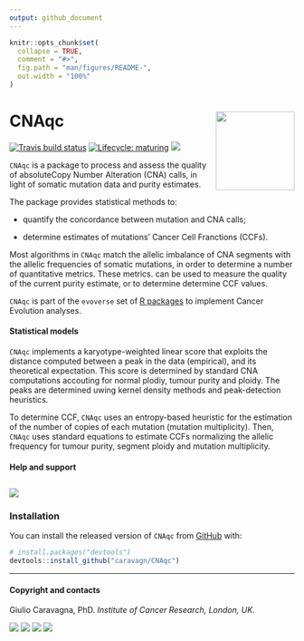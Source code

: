 ```yaml
---
output: github_document
---
```


```r
knitr::opts_chunk$set(
  collapse = TRUE,
  comment = "#>",
  fig.path = "man/figures/README-",
  out.width = "100%"
)
```

# CNAqc <img src='man/figures/logo.png' align="right" height="139" />

<!-- badges: start -->

[![Travis build status](https://travis-ci.org/caravagn/CNAqc.svg?branch=master)](https://travis-ci.org/caravagn/CNAqc)
[![Lifecycle: maturing](https://img.shields.io/badge/lifecycle-maturing-blue.svg)](https://www.tidyverse.org/lifecycle/#maturing)
[![](https://img.shields.io/badge/Part%20of-evoverse-blue.svg)](https://caravagn.github.io/evoverse)
<!-- badges: end -->

`CNAqc` is a package to process and assess the quality of absoluteCopy Number Alteration (CNA) calls, in light of somatic mutation data and purity estimates.

The package provides statistical methods to:

*  quantify the concordance  between mutation and CNA calls;

*  determine estimates of mutations' Cancer Cell Franctions (CCFs).

Most algorithms in `CNAqc` match the allelic imbalance of CNA segments with the allelic frequencies of somatic mutations, in order to determine a number of quantitative metrics. These metrics. can be used  to measure the quality of the current purity estimate, or to determine determine CCF values.

`CNAqc` is part of the `evoverse` set of [R packages](https://caravagn.github.io/evoverse) to implement Cancer Evolution analyses.

#### Statistical models

`CNAqc` implements a karyotype-weighted linear score that exploits the distance computed between a
peak in the data (empirical), and its theoretical expectation. This score is determined
by standard CNA computations accouting for normal plodiy, tumour purity
and  ploidy. The peaks are determined uwing kernel density methods and peak-detection heuristics.

To determine CCF, `CNAqc` uses an entropy-based heuristic for the estimation of the number of copies of each mutation (mutation multiplicity). Then, `CNAqc` uses standard equations to estimate  CCFs normalizing the allelic frequency  for tumour purity, segment ploidy and mutation multiplicity. 

#### Help and support

[![](https://img.shields.io/badge/GitHub%20Pages-https://caravagn.github.io/CNAqc/-yellow.svg)](https://caravagn.github.io/CNAqc)
-----

### Installation

You can install the released version of `CNAqc` from
[GitHub](https://github.com/) with:

``` r
# install.packages("devtools")
devtools::install_github("caravagn/CNAqc")
```

-----

#### Copyright and contacts

Giulio Caravagna, PhD. _Institute of Cancer Research, London, UK_.

[![](https://img.shields.io/badge/Email-gcaravagn@gmail.com-seagreen.svg)](mailto:gcaravagn@gmail.com)
[![](https://img.shields.io/badge/Github-caravagn-seagreen.svg)](https://github.com/caravagn)
[![](https://img.shields.io/badge/Twitter-@gcaravagna-steelblue.svg)](https://twitter.com/gcaravagna)
[![](https://img.shields.io/badge/Personal%20webpage-https://bit.ly/2kc9E6Y-red.svg)](https://sites.google.com/site/giuliocaravagna/)
